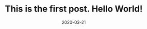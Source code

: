 ---
title: "This is the first post. Hello World!"
slug: first-post-project
date: 2020-03-21
featureImage: nature.jpg
excerpt: this is the first time I implement something like this with Gatsby. This clearly shows that Gatsby really makes the difference when in comes to blog development.
---